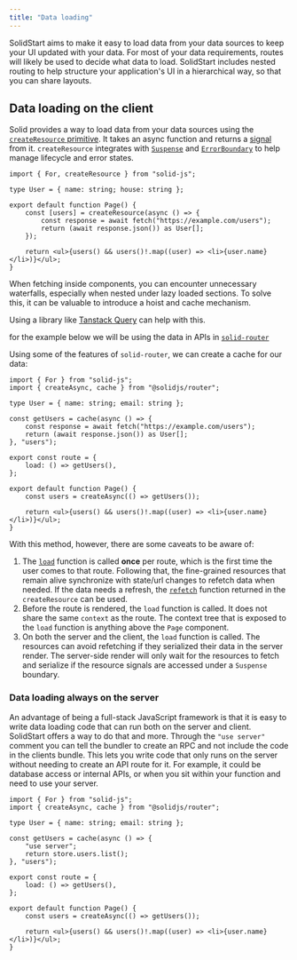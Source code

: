 ```yaml
---
title: "Data loading"
---
```


SolidStart aims to make it easy to load data from your data sources to keep your UI updated with your data.
For most of your data requirements, routes will likely be used to decide what data to load.
SolidStart includes nested routing to help structure your application's UI in a hierarchical way, so that you can share layouts.

## Data loading on the client

Solid provides a way to load data from your data sources using the [`createResource` primitive](/reference/basic-reactivity/create-resource).
It takes an async function and returns a [signal](/reference/basic-reactivity/create-signal) from it.
`createResource` integrates with [`Suspense`](/reference/components/suspense) and [`ErrorBoundary`](/reference/components/error-boundary) to help manage lifecycle and error states.

```tsx {6-9}
import { For, createResource } from "solid-js";

type User = { name: string; house: string };

export default function Page() {
	const [users] = createResource(async () => {
		const response = await fetch("https://example.com/users");
		return (await response.json()) as User[];
	});

	return <ul>{users() && users()!.map((user) => <li>{user.name}</li>)}</ul>;
}
```

When fetching inside components, you can encounter unnecessary waterfalls, especially when nested under lazy loaded sections.
To solve this, it can be valuable to introduce a hoist and cache mechanism.

Using a library like [Tanstack Query](https://tanstack.com/query/latest) can help with this.

for the example below we will be using the data in APIs in [`solid-router`](/solid-router)

Using some of the features of `solid-router`, we can create a cache for our data:

```tsx title="/routes/users.tsx" {6, 9, 12}
import { For } from "solid-js";
import { createAsync, cache } from "@solidjs/router";

type User = { name: string; email: string };

const getUsers = cache(async () => {
	const response = await fetch("https://example.com/users");
	return (await response.json()) as User[];
}, "users");

export const route = {
	load: () => getUsers(),
};

export default function Page() {
	const users = createAsync(() => getUsers());

	return <ul>{users() && users()!.map((user) => <li>{user.name}</li>)}</ul>;
}
```

With this method, however, there are some caveats to be aware of:

1. The [`load`](/solid-router/reference/load-functions/load) function is called **once** per route, which is the first time the user comes to that route.
   Following that, the fine-grained resources that remain alive synchronize with state/url changes to refetch data when needed.
   If the data needs a refresh, the [`refetch`](/guides/fetching-data#refetch) function returned in the `createResource` can be used.
2. Before the route is rendered, the `load` function is called.
   It does not share the same `context` as the route.
   The context tree that is exposed to the `load` function is anything above the `Page` component.
3. On both the server and the client, the `load` function is called.
   The resources can avoid refetching if they serialized their data in the server render.
   The server-side render will only wait for the resources to fetch and serialize if the resource signals are accessed under a `Suspense` boundary.

### Data loading always on the server

An advantage of being a full-stack JavaScript framework is that it is easy to write data loading code that can run both on the server and client.
SolidStart offers a way to do that and more.
Through the `"use server"` comment you can tell the bundler to create an RPC and not include the code in the clients bundle.
This lets you write code that only runs on the server without needing to create an API route for it.
For example, it could be database access or internal APIs, or when you sit within your function and need to use your server.

```tsx title="/routes/users.tsx" {7}
import { For } from "solid-js";
import { createAsync, cache } from "@solidjs/router";

type User = { name: string; email: string };

const getUsers = cache(async () => {
	"use server";
	return store.users.list();
}, "users");

export const route = {
	load: () => getUsers(),
};

export default function Page() {
	const users = createAsync(() => getUsers());

	return <ul>{users() && users()!.map((user) => <li>{user.name}</li>)}</ul>;
}
```
